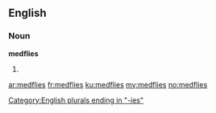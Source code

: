 ==English==

===Noun===
'''medflies'''

# {{plural of|medfly}}

[[Category:English plurals ending in "-ies"]]

[[ar:medflies]]
[[fr:medflies]]
[[ku:medflies]]
[[my:medflies]]
[[no:medflies]]